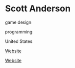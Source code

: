 # Scott Anderson

<Skills>

game design

programming

</Skills>

<Location>

United States

</Location>

<Personal>

[Website](https://www.linkedin.com/pub/scott-anderson/2/b37/a31)

</Personal>

<Business>

[Website](http://www.sledgehammergames.com/)

</Business>


